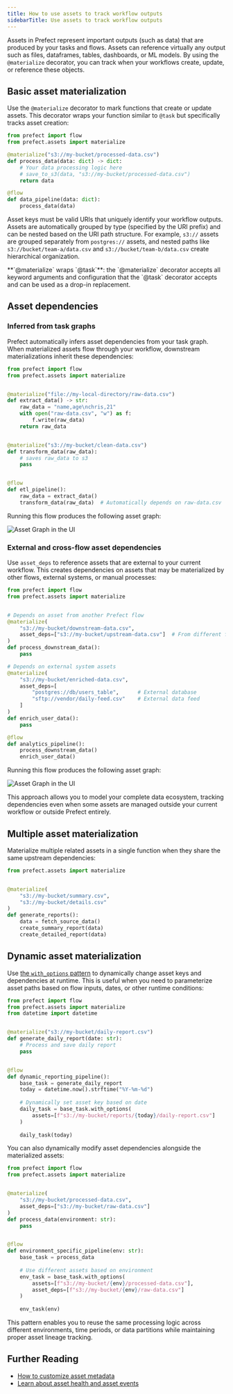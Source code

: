 ```yaml
---
title: How to use assets to track workflow outputs
sidebarTitle: Use assets to track workflow outputs
---
```

<span class="badge cloud"></span>

Assets in Prefect represent important outputs (such as data) that are produced by your tasks and flows. Assets can reference virtually any output such as files, dataframes, tables, dashboards, or ML models. By using the `@materialize` decorator, you can track when your workflows create, update, or reference these objects.

## Basic asset materialization

Use the `@materialize` decorator to mark functions that create or update assets. This decorator wraps your function similar to `@task` but specifically tracks asset creation:

```python
from prefect import flow
from prefect.assets import materialize

@materialize("s3://my-bucket/processed-data.csv")
def process_data(data: dict) -> dict:
    # Your data processing logic here
    # save_to_s3(data, "s3://my-bucket/processed-data.csv")
    return data

@flow
def data_pipeline(data: dict):
    process_data(data)
```

Asset keys must be valid URIs that uniquely identify your workflow outputs. Assets are automatically grouped by type (specified by the URI prefix) and can be nested based on the URI path structure. For example, `s3://` assets are grouped separately from `postgres://` assets, and nested paths like `s3://bucket/team-a/data.csv` and `s3://bucket/team-b/data.csv` create hierarchical organization.

<Note>
**`@materialize` wraps `@task`**: the `@materialize` decorator accepts all keyword arguments and configuration that the `@task` decorator accepts and can be used as a drop-in replacement.
</Note>

## Asset dependencies 

### Inferred from task graphs

Prefect automatically infers asset dependencies from your task graph. When materialized assets flow through your workflow, downstream materializations inherit these dependencies:

```python
from prefect import flow
from prefect.assets import materialize


@materialize("file://my-local-directory/raw-data.csv")
def extract_data() -> str:
    raw_data = "name,age\nchris,21"
    with open("raw-data.csv", "w") as f:
        f.write(raw_data)
    return raw_data


@materialize("s3://my-bucket/clean-data.csv")
def transform_data(raw_data):
    # saves raw_data to s3
    pass


@flow
def etl_pipeline():
    raw_data = extract_data()
    transform_data(raw_data)  # Automatically depends on raw-data.csv
```

Running this flow produces the following asset graph:

![Asset Graph in the UI](/v3/img/guides/assets-1.png)

### External and cross-flow asset dependencies

Use `asset_deps` to reference assets that are external to your current workflow. This creates dependencies on assets that may be materialized by other flows, external systems, or manual processes:

```python
from prefect import flow
from prefect.assets import materialize


# Depends on asset from another Prefect flow
@materialize(
    "s3://my-bucket/downstream-data.csv",
    asset_deps=["s3://my-bucket/upstream-data.csv"]  # From different flow
)
def process_downstream_data():
    pass

# Depends on external system assets
@materialize(
    "s3://my-bucket/enriched-data.csv",
    asset_deps=[
        "postgres://db/users_table",      # External database
        "sftp://vendor/daily-feed.csv"    # External data feed
    ]
)
def enrich_user_data():
    pass

@flow
def analytics_pipeline():
    process_downstream_data()
    enrich_user_data()
```

Running this flow produces the following asset graph:

![Asset Graph in the UI](/v3/img/guides/assets-2.png)

This approach allows you to model your complete data ecosystem, tracking dependencies even when some assets are managed outside your current workflow or outside Prefect entirely.

## Multiple asset materialization

Materialize multiple related assets in a single function when they share the same upstream dependencies:

```python
from prefect.assets import materialize


@materialize(
    "s3://my-bucket/summary.csv",
    "s3://my-bucket/details.csv"
)
def generate_reports():
    data = fetch_source_data()
    create_summary_report(data)
    create_detailed_report(data)
```

## Dynamic asset materialization

Use [the `with_options` pattern](/v3/api-ref/python/prefect-tasks#with-options) to dynamically change asset keys and dependencies at runtime. This is useful when you need to parameterize asset paths based on flow inputs, dates, or other runtime conditions:

```python
from prefect import flow
from prefect.assets import materialize
from datetime import datetime


@materialize("s3://my-bucket/daily-report.csv")
def generate_daily_report(date: str):
    # Process and save daily report
    pass


@flow
def dynamic_reporting_pipeline():
    base_task = generate_daily_report
    today = datetime.now().strftime("%Y-%m-%d")
    
    # Dynamically set asset key based on date
    daily_task = base_task.with_options(
        assets=[f"s3://my-bucket/reports/{today}/daily-report.csv"]
    )
    
    daily_task(today)
```

You can also dynamically modify asset dependencies alongside the materialized assets:

```python
from prefect import flow
from prefect.assets import materialize


@materialize(
    "s3://my-bucket/processed-data.csv",
    asset_deps=["s3://my-bucket/raw-data.csv"]
)
def process_data(environment: str):
    pass


@flow
def environment_specific_pipeline(env: str):
    base_task = process_data
    
    # Use different assets based on environment
    env_task = base_task.with_options(
        assets=[f"s3://my-bucket/{env}/processed-data.csv"],
        asset_deps=[f"s3://my-bucket/{env}/raw-data.csv"]
    )
    
    env_task(env)
```

This pattern enables you to reuse the same processing logic across different environments, time periods, or data partitions while maintaining proper asset lineage tracking.

## Further Reading

- [How to customize asset metadata](/v3/advanced/assets)
- [Learn about asset health and asset events](/v3/concepts/assets)